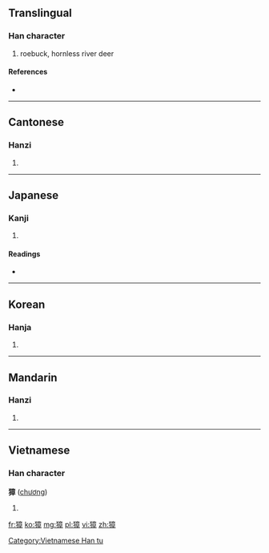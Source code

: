 ==Translingual==

===Han character===
{{Han char|rn=94|rad=犬|as=11|sn=14|four=4024<sub>6</sub>|canj=大竹卜廿十 (KHYTJ)}}

# roebuck, hornless river deer

====References====
* {{Han ref|kx=0717.350|dkj=20643|dj=1129.130|hdz=21366.040|uh=7350|ud=29520|bh=BABC|bd=47804}}

----

==Cantonese==

===Hanzi===
{{yue-hanzi|jyut=|y=jeung1}}

# {{defn|lang=yue|sort=犬11}}

----

==Japanese==

===Kanji===
{{ja-kanji|grade=|rs=犬11}}

# {{defn|lang=ja|sort=犬11}}

====Readings====
* {{ja-readings|on=[[しょう]] (shō)|kun=[[のろ]] (noro)|nanori=}}

----

==Korean==

===Hanja===
{{ko-hanja|hangeul=장|eumhun=|rv=jang|mr=chang|y=cang}}

# {{defn|lang=ko|sort=犬11}}

----

==Mandarin==

===Hanzi===
{{cmn-hanzi|pin=[[bèn]] ([[ben4]]), [[zhāng]] ([[zhang1]])|wg=pen<sup>4</sup>, chang<sup>1</sup>}}

# {{defn|lang=cmn|sort=犬11}}

----

==Vietnamese==

===Han character===
'''獐''' ([[chương]])

# {{defn|lang=vi}}

[[Category:Vietnamese Han tu]]

[[fr:獐]]
[[ko:獐]]
[[mg:獐]]
[[pl:獐]]
[[vi:獐]]
[[zh:獐]]
